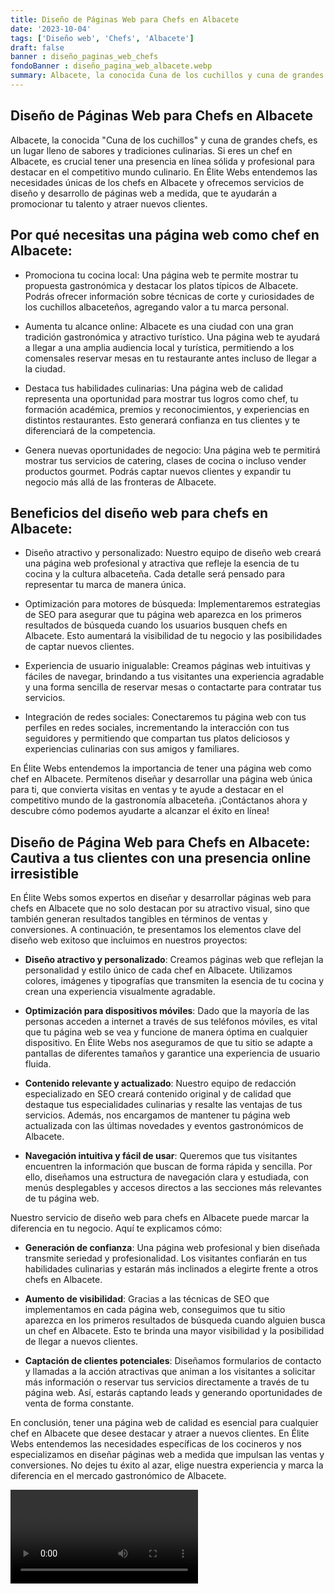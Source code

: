 ```yaml
---
title: Diseño de Páginas Web para Chefs en Albacete
date: '2023-10-04'
tags: ['Diseño web', 'Chefs', 'Albacete']
draft: false
banner : diseño_paginas_web_chefs
fondoBanner : diseño_pagina_web_albacete.webp
summary: Albacete, la conocida Cuna de los cuchillos y cuna de grandes chefs, es un lugar lleno de sabores y tradiciones culinarias. Si eres un chef en Albacete, es crucial tener una presencia en línea sólida y profesional para destacar en el competitivo mundo culinario. En Élite Webs entendemos las necesidades únicas de los chefs en Albacete y ofrecemos servicios de diseño y desarrollo de páginas web a medida, que te ayudarán a promocionar tu talento y atraer nuevos clientes.
---
```


## Diseño de Páginas Web para Chefs en Albacete

Albacete, la conocida "Cuna de los cuchillos" y cuna de grandes chefs, es un lugar lleno de sabores y tradiciones culinarias. Si eres un chef en Albacete, es crucial tener una presencia en línea sólida y profesional para destacar en el competitivo mundo culinario. En Élite Webs entendemos las necesidades únicas de los chefs en Albacete y ofrecemos servicios de diseño y desarrollo de páginas web a medida, que te ayudarán a promocionar tu talento y atraer nuevos clientes.

## Por qué necesitas una página web como chef en Albacete:

- Promociona tu cocina local: Una página web te permite mostrar tu propuesta gastronómica y destacar los platos típicos de Albacete. Podrás ofrecer información sobre técnicas de corte y curiosidades de los cuchillos albaceteños, agregando valor a tu marca personal.

- Aumenta tu alcance online: Albacete es una ciudad con una gran tradición gastronómica y atractivo turístico. Una página web te ayudará a llegar a una amplia audiencia local y turística, permitiendo a los comensales reservar mesas en tu restaurante antes incluso de llegar a la ciudad.

- Destaca tus habilidades culinarias: Una página web de calidad representa una oportunidad para mostrar tus logros como chef, tu formación académica, premios y reconocimientos, y experiencias en distintos restaurantes. Esto generará confianza en tus clientes y te diferenciará de la competencia.

- Genera nuevas oportunidades de negocio: Una página web te permitirá mostrar tus servicios de catering, clases de cocina o incluso vender productos gourmet. Podrás captar nuevos clientes y expandir tu negocio más allá de las fronteras de Albacete.

## Beneficios del diseño web para chefs en Albacete:

- Diseño atractivo y personalizado: Nuestro equipo de diseño web creará una página web profesional y atractiva que refleje la esencia de tu cocina y la cultura albaceteña. Cada detalle será pensado para representar tu marca de manera única.

- Optimización para motores de búsqueda: Implementaremos estrategias de SEO para asegurar que tu página web aparezca en los primeros resultados de búsqueda cuando los usuarios busquen chefs en Albacete. Esto aumentará la visibilidad de tu negocio y las posibilidades de captar nuevos clientes.

- Experiencia de usuario inigualable: Creamos páginas web intuitivas y fáciles de navegar, brindando a tus visitantes una experiencia agradable y una forma sencilla de reservar mesas o contactarte para contratar tus servicios.

- Integración de redes sociales: Conectaremos tu página web con tus perfiles en redes sociales, incrementando la interacción con tus seguidores y permitiendo que compartan tus platos deliciosos y experiencias culinarias con sus amigos y familiares.

En Élite Webs entendemos la importancia de tener una página web como chef en Albacete. Permítenos diseñar y desarrollar una página web única para ti, que convierta visitas en ventas y te ayude a destacar en el competitivo mundo de la gastronomía albaceteña. ¡Contáctanos ahora y descubre cómo podemos ayudarte a alcanzar el éxito en línea!

<GifSeo />

<Cta />

## Diseño de Página Web para Chefs en Albacete: Cautiva a tus clientes con una presencia online irresistible

En Élite Webs somos expertos en diseñar y desarrollar páginas web para chefs en Albacete que no solo destacan por su atractivo visual, sino que también generan resultados tangibles en términos de ventas y conversiones. A continuación, te presentamos los elementos clave del diseño web exitoso que incluimos en nuestros proyectos:

- **Diseño atractivo y personalizado**: Creamos páginas web que reflejan la personalidad y estilo único de cada chef en Albacete. Utilizamos colores, imágenes y tipografías que transmiten la esencia de tu cocina y crean una experiencia visualmente agradable.

- **Optimización para dispositivos móviles**: Dado que la mayoría de las personas acceden a internet a través de sus teléfonos móviles, es vital que tu página web se vea y funcione de manera óptima en cualquier dispositivo. En Élite Webs nos aseguramos de que tu sitio se adapte a pantallas de diferentes tamaños y garantice una experiencia de usuario fluida.

- **Contenido relevante y actualizado**: Nuestro equipo de redacción especializado en SEO creará contenido original y de calidad que destaque tus especialidades culinarias y resalte las ventajas de tus servicios. Además, nos encargamos de mantener tu página web actualizada con las últimas novedades y eventos gastronómicos de Albacete.

- **Navegación intuitiva y fácil de usar**: Queremos que tus visitantes encuentren la información que buscan de forma rápida y sencilla. Por ello, diseñamos una estructura de navegación clara y estudiada, con menús desplegables y accesos directos a las secciones más relevantes de tu página web.

Nuestro servicio de diseño web para chefs en Albacete puede marcar la diferencia en tu negocio. Aquí te explicamos cómo:

- **Generación de confianza**: Una página web profesional y bien diseñada transmite seriedad y profesionalidad. Los visitantes confiarán en tus habilidades culinarias y estarán más inclinados a elegirte frente a otros chefs en Albacete.

- **Aumento de visibilidad**: Gracias a las técnicas de SEO que implementamos en cada página web, conseguimos que tu sitio aparezca en los primeros resultados de búsqueda cuando alguien busca un chef en Albacete. Esto te brinda una mayor visibilidad y la posibilidad de llegar a nuevos clientes.

- **Captación de clientes potenciales**: Diseñamos formularios de contacto y llamadas a la acción atractivas que animan a los visitantes a solicitar más información o reservar tus servicios directamente a través de tu página web. Así, estarás captando leads y generando oportunidades de venta de forma constante.

En conclusión, tener una página web de calidad es esencial para cualquier chef en Albacete que desee destacar y atraer a nuevos clientes. En Élite Webs entendemos las necesidades específicas de los cocineros y nos especializamos en diseñar páginas web a medida que impulsan las ventas y conversiones. No dejes tu éxito al azar, elige nuestra experiencia y marca la diferencia en el mercado gastronómico de Albacete.

<Video />

<CtaBot job='Chefs' city='Albacete'/>

<Gmaps query='Albacete+españa+maps' />